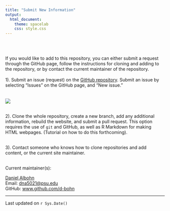 ```yaml
---
title: "Submit New Information"
output: 
  html_document:
    theme: spacelab
    css: style.css
---
```

<br></br>

If you would like to add to this repository, you can either submit a request through the GitHub page,
follow the instructions for cloning and adding to the repository, or by contact the current
maintainer of the repository.
<br></br>
1). Submit an issue (request) on the
[GitHub repository](https://github.com/psu-psychology/Psych-Grad-Resources). Submit an issue
by selecting "Issues" on the GitHub page, and "New issue."  
<br></br>
![](data/issues.png)
<br></br>

2). Clone the whole repository, create a new branch, add any additional
information, rebuild the website, and submit a pull request. This option
requires the use of `git` and GitHub, as well as R Markdown for making
HTML webpages. (Tutorial on how to do this forthcoming).
<br></br>

3). Contact someone who knows how to clone repositories and add content, or
the current site maintainer.
<br></br>

Current maintainer(s): 

[Daniel Albohn](www.sites.psu.edu/albohn)  
Email: [dna5021@psu.edu](dna5021@psu.edu)  
GitHub: [www.github.com/d-bohn](www.github.com/d-bohn)

________________________________________________________
Last updated on `r Sys.Date()`
